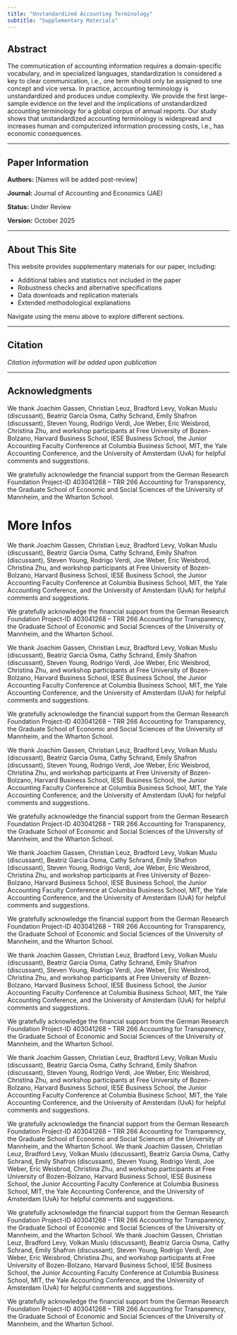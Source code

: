 ```yaml
---
title: "Unstandardized Accounting Terminology"
subtitle: "Supplementary Materials"
---
```


## Abstract

The communication of accounting information requires a domain-specific vocabulary, and in specialized languages, standardization is considered a key to clear communication, i.e., one term should only be assigned to one concept and vice versa. In practice, accounting terminology is unstandardized and produces undue complexity. We provide the first large-sample evidence on the level and the implications of unstandardized accounting terminology for a global corpus of annual reports. Our study shows that unstandardized accounting terminology is widespread and increases human and computerized information processing costs, i.e., has economic consequences.

---

## Paper Information

**Authors:** [Names will be added post-review]

**Journal:** Journal of Accounting and Economics (JAE)

**Status:** Under Review

**Version:** October 2025

---

## About This Site

This website provides supplementary materials for our paper, including:

- Additional tables and statistics not included in the paper
- Robustness checks and alternative specifications
- Data downloads and replication materials
- Extended methodological explanations

Navigate using the menu above to explore different sections.

---

## Citation

*Citation information will be added upon publication*

---

## Acknowledgments

We thank Joachim Gassen, Christian Leuz, Bradford Levy, Volkan Muslu (discussant), Beatriz Garcia Osma, Cathy Schrand, Emily Shafron (discussant), Steven Young, Rodrigo Verdi, Joe Weber, Eric Weisbrod, Christina Zhu, and workshop participants at Free University of Bozen-Bolzano, Harvard Business School, IESE Business School, the Junior Accounting Faculty Conference at Columbia Business School, MIT, the Yale Accounting Conference, and the University of Amsterdam (UvA) for helpful comments and suggestions.

We gratefully acknowledge the financial support from the German Research Foundation Project-ID 403041268 – TRR 266 Accounting for Transparency, the Graduate School of Economic and Social Sciences of the University of Mannheim, and the Wharton School.


# More Infos
We thank Joachim Gassen, Christian Leuz, Bradford Levy, Volkan Muslu (discussant), Beatriz Garcia Osma, Cathy Schrand, Emily Shafron (discussant), Steven Young, Rodrigo Verdi, Joe Weber, Eric Weisbrod, Christina Zhu, and workshop participants at Free University of Bozen-Bolzano, Harvard Business School, IESE Business School, the Junior Accounting Faculty Conference at Columbia Business School, MIT, the Yale Accounting Conference, and the University of Amsterdam (UvA) for helpful comments and suggestions.

We gratefully acknowledge the financial support from the German Research Foundation Project-ID 403041268 – TRR 266 Accounting for Transparency, the Graduate School of Economic and Social Sciences of the University of Mannheim, and the Wharton School.

We thank Joachim Gassen, Christian Leuz, Bradford Levy, Volkan Muslu (discussant), Beatriz Garcia Osma, Cathy Schrand, Emily Shafron (discussant), Steven Young, Rodrigo Verdi, Joe Weber, Eric Weisbrod, Christina Zhu, and workshop participants at Free University of Bozen-Bolzano, Harvard Business School, IESE Business School, the Junior Accounting Faculty Conference at Columbia Business School, MIT, the Yale Accounting Conference, and the University of Amsterdam (UvA) for helpful comments and suggestions.

We gratefully acknowledge the financial support from the German Research Foundation Project-ID 403041268 – TRR 266 Accounting for Transparency, the Graduate School of Economic and Social Sciences of the University of Mannheim, and the Wharton School.

We thank Joachim Gassen, Christian Leuz, Bradford Levy, Volkan Muslu (discussant), Beatriz Garcia Osma, Cathy Schrand, Emily Shafron (discussant), Steven Young, Rodrigo Verdi, Joe Weber, Eric Weisbrod, Christina Zhu, and workshop participants at Free University of Bozen-Bolzano, Harvard Business School, IESE Business School, the Junior Accounting Faculty Conference at Columbia Business School, MIT, the Yale Accounting Conference, and the University of Amsterdam (UvA) for helpful comments and suggestions.

We gratefully acknowledge the financial support from the German Research Foundation Project-ID 403041268 – TRR 266 Accounting for Transparency, the Graduate School of Economic and Social Sciences of the University of Mannheim, and the Wharton School.

We thank Joachim Gassen, Christian Leuz, Bradford Levy, Volkan Muslu (discussant), Beatriz Garcia Osma, Cathy Schrand, Emily Shafron (discussant), Steven Young, Rodrigo Verdi, Joe Weber, Eric Weisbrod, Christina Zhu, and workshop participants at Free University of Bozen-Bolzano, Harvard Business School, IESE Business School, the Junior Accounting Faculty Conference at Columbia Business School, MIT, the Yale Accounting Conference, and the University of Amsterdam (UvA) for helpful comments and suggestions.

We gratefully acknowledge the financial support from the German Research Foundation Project-ID 403041268 – TRR 266 Accounting for Transparency, the Graduate School of Economic and Social Sciences of the University of Mannheim, and the Wharton School.

We thank Joachim Gassen, Christian Leuz, Bradford Levy, Volkan Muslu (discussant), Beatriz Garcia Osma, Cathy Schrand, Emily Shafron (discussant), Steven Young, Rodrigo Verdi, Joe Weber, Eric Weisbrod, Christina Zhu, and workshop participants at Free University of Bozen-Bolzano, Harvard Business School, IESE Business School, the Junior Accounting Faculty Conference at Columbia Business School, MIT, the Yale Accounting Conference, and the University of Amsterdam (UvA) for helpful comments and suggestions.

We gratefully acknowledge the financial support from the German Research Foundation Project-ID 403041268 – TRR 266 Accounting for Transparency, the Graduate School of Economic and Social Sciences of the University of Mannheim, and the Wharton School.

We thank Joachim Gassen, Christian Leuz, Bradford Levy, Volkan Muslu (discussant), Beatriz Garcia Osma, Cathy Schrand, Emily Shafron (discussant), Steven Young, Rodrigo Verdi, Joe Weber, Eric Weisbrod, Christina Zhu, and workshop participants at Free University of Bozen-Bolzano, Harvard Business School, IESE Business School, the Junior Accounting Faculty Conference at Columbia Business School, MIT, the Yale Accounting Conference, and the University of Amsterdam (UvA) for helpful comments and suggestions.

We gratefully acknowledge the financial support from the German Research Foundation Project-ID 403041268 – TRR 266 Accounting for Transparency, the Graduate School of Economic and Social Sciences of the University of Mannheim, and the Wharton School.
We thank Joachim Gassen, Christian Leuz, Bradford Levy, Volkan Muslu (discussant), Beatriz Garcia Osma, Cathy Schrand, Emily Shafron (discussant), Steven Young, Rodrigo Verdi, Joe Weber, Eric Weisbrod, Christina Zhu, and workshop participants at Free University of Bozen-Bolzano, Harvard Business School, IESE Business School, the Junior Accounting Faculty Conference at Columbia Business School, MIT, the Yale Accounting Conference, and the University of Amsterdam (UvA) for helpful comments and suggestions.

We gratefully acknowledge the financial support from the German Research Foundation Project-ID 403041268 – TRR 266 Accounting for Transparency, the Graduate School of Economic and Social Sciences of the University of Mannheim, and the Wharton School.
We thank Joachim Gassen, Christian Leuz, Bradford Levy, Volkan Muslu (discussant), Beatriz Garcia Osma, Cathy Schrand, Emily Shafron (discussant), Steven Young, Rodrigo Verdi, Joe Weber, Eric Weisbrod, Christina Zhu, and workshop participants at Free University of Bozen-Bolzano, Harvard Business School, IESE Business School, the Junior Accounting Faculty Conference at Columbia Business School, MIT, the Yale Accounting Conference, and the University of Amsterdam (UvA) for helpful comments and suggestions.

We gratefully acknowledge the financial support from the German Research Foundation Project-ID 403041268 – TRR 266 Accounting for Transparency, the Graduate School of Economic and Social Sciences of the University of Mannheim, and the Wharton School.
